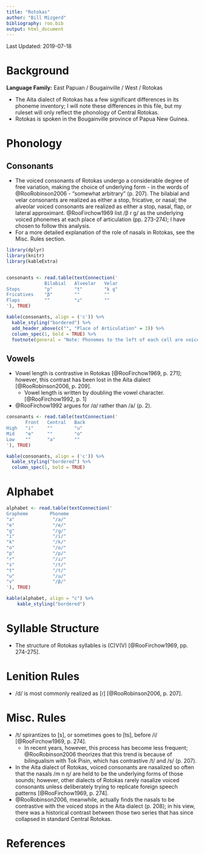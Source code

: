 ```yaml
---
title: "Rotokas"
author: "Bill Mizgerd"
bibliography: roo.bib
output: html_document
---
```


Last Updated: 2019-07-18

# Background

**Language Family:** East Papuan / Bougainville / West / Rotokas

* The Aita dialect of Rotokas has a few significant differences in its phoneme inventory; I will note these differences in this file, but my ruleset will only reflect the phonology of Central Rotokas.
* Rotokas is spoken in the Bougainville province of Papua New Guinea.

# Phonology

## Consonants

* The voiced consonants of Rotokas undergo a considerable degree of free variation, making the choice of underlying form - in the words of @RooRobinson2006 - "somewhat arbitrary" (p. 207). The bilabial and velar consonants are realized as either a stop, fricative, or nasal; the alveolar voiced consonants are realized as either a stop, nasal, flap, or lateral approximant. @RooFirchow1969 list /β ɾ ɡ/ as the underlying voiced phonemes at each place of articulation (pp. 273-274); I have chosen to follow this analysis.
* For a more detailed explanation of the role of nasals in Rotokas, see the Misc. Rules section.

```r

library(dplyr)
library(knitr)
library(kableExtra)


consonants <- read.table(textConnection('
              Bilabial   Alveolar   Velar
Stops         "p"        "t"        "k ɡ"
Fricatives    "β"        ""         ""
Flaps         ""         "ɾ"        ""
'), TRUE)

kable(consonants, align = ('c')) %>%
  kable_styling("bordered") %>%
  add_header_above(c("", "Place of Articulation" = 3)) %>%
  column_spec(1, bold = TRUE) %>%
  footnote(general = "Note: Phonemes to the left of each cell are voiceless and phonemes to the right of each cell are voiced.", general_title = "")
```

## Vowels

* Vowel length is contrastive in Rotokas [@RooFirchow1969, p. 271]; however, this contrast has been lost in the Aita dialect [@RooRobinson2006, p. 209].
    - Vowel length is written by doubling the vowel character. [@RooFirchow1992, p. 1]
* @RooFirchow1992 argues for /ɑ/ rather than /a/ (p. 2).

```r
consonants <- read.table(textConnection('
       Front   Central   Back
High   "i"     ""        "u"
Mid    "e"     ""        "o"
Low    ""      "a"       ""
'), TRUE)

kable(consonants, align = ('c')) %>%
  kable_styling("bordered") %>%
  column_spec(1, bold = TRUE)
```

# Alphabet

```r

alphabet <- read.table(textConnection('
Grapheme        Phoneme
"a"              "/a/"  
"e"              "/e/"  
"g"              "/ɡ/"  
"i"              "/i/"  
"k"              "/k/"
"o"              "/o/"  
"p"              "/p/"  
"r"              "/ɾ/"  
"s"              "/t/"  
"t"              "/t/"  
"u"              "/u/"  
"v"              "/β/"
'), TRUE)

kable(alphabet, align = "c") %>%
    kable_styling("bordered")
```

# Syllable Structure

* The structure of Rotokas syllables is (C)V(V) [@RooFirchow1969, pp. 274-275].

# Lenition Rules

* /d/ is most commonly realized as [ɾ] [@RooRobinson2006, p. 207].

# Misc. Rules

* /t/ spirantizes to [s], or sometimes goes to [ts], before /i/ [@RooFirchow1969, p. 274].
    - In recent years, however, this process has become less frequent; @RooRobinson2006 theorizes that this trend is because of bilingualism with Tok Pisin, which has contrastive /t/ and /s/ (p. 207).
* In the Aita dialect of Rotokas, voiced consonants are nasalized so often that the nasals /m n ŋ/ are held to be the underlying forms of those sounds; however, other dialects of Rotokas rarely nasalize voiced consonants unless deliberately trying to replicate foreign speech patterns [@RooFirchow1969, p. 274].
* @RooRobinson2006, meanwhile, actually finds the nasals to be contrastive with the voiced stops in the Aita dialect (p. 208); in his view, there was a historical contrast between those two series that has since collapsed in standard Central Rotokas.

# References
